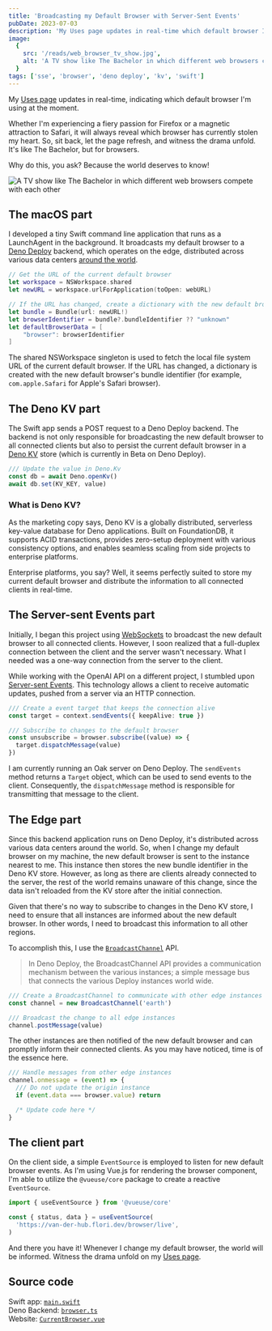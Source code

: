```yaml
---
title: 'Broadcasting my Default Browser with Server-Sent Events'
pubDate: 2023-07-03
description: 'My Uses page updates in real-time which default browser I am using right now. Whether I’m feeling a fiery passion for Firefox or a magnetic attraction to Safari, it will always reveal which browser has stolen my heart (for now). So sit back, let it refresh, and witness the drama unfold. Why? Because the world deserves to know!'
image:
  {
    src: '/reads/web_browser_tv_show.jpg',
    alt: 'A TV show like The Bachelor in which different web browsers compete with each other.',
  }
tags: ['sse', 'browser', 'deno deploy', 'kv', 'swift']
---
```



My [Uses page](/uses) updates in real-time, indicating which default browser I'm using at the moment.

Whether I'm experiencing a fiery passion for Firefox or a magnetic attraction to Safari, it will always reveal which browser has currently stolen my heart. So, sit back, let the page refresh, and witness the drama unfold. It's like The Bachelor, but for browsers.

Why do this, you ask? Because the world deserves to know!

<Image
  src="/reads/web_browser_tv_show.jpg"
  alt="A TV show like The Bachelor in which different web browsers compete with each other"
  caption="A TV show like The Bachelor in which different web browsers compete with each other."
  lazy={false}
/>

## The macOS part

I developed a tiny Swift command line application that runs as a LaunchAgent in the background. It broadcasts my default browser to a [Deno Deploy](https://deno.com/deploy) backend, which operates on the edge, distributed across various data centers [around the world](https://deno.com/deploy/docs/regions).

```swift
// Get the URL of the current default browser
let workspace = NSWorkspace.shared
let newURL = workspace.urlForApplication(toOpen: webURL)

// If the URL has changed, create a dictionary with the new default browser data
let bundle = Bundle(url: newURL!)
let browserIdentifier = bundle?.bundleIdentifier ?? "unknown"
let defaultBrowserData = [
    "browser": browserIdentifier
]
```

The shared NSWorkspace singleton is used to fetch the local file system URL of the current default browser. If the URL has changed, a dictionary is created with the new default browser's bundle identifier (for example, `com.apple.Safari` for Apple's Safari browser).

## The Deno KV part

The Swift app sends a POST request to a Deno Deploy backend. The backend is not only responsible for broadcasting the new default browser to all connected clients but also to persist the current default browser in a [Deno KV](https://deno.com/kv) store (which is currently in Beta on Deno Deploy).

```typescript
/// Update the value in Deno.Kv
const db = await Deno.openKv()
await db.set(KV_KEY, value)
```

### What is Deno KV?

As the marketing copy says, Deno KV is a globally distributed, serverless key-value database for Deno applications. Built on FoundationDB, it supports ACID transactions, provides zero-setup deployment with various consistency options, and enables seamless scaling from side projects to enterprise platforms.

Enterprise platforms, you say? Well, it seems perfectly suited to store my current default browser and distribute the information to all connected clients in real-time.

## The Server-sent Events part

Initially, I began this project using [WebSockets](https://developer.mozilla.org/en-US/docs/Web/API/WebSockets_API) to broadcast the new default browser to all connected clients. However, I soon realized that a full-duplex connection between the client and the server wasn't necessary. What I needed was a one-way connection from the server to the client.

While working with the OpenAI API on a different project, I stumbled upon [Server-sent Events](https://developer.mozilla.org/en-US/docs/Web/API/Server-sent_events). This technology allows a client to receive automatic updates, pushed from a server via an HTTP connection.

```typescript
/// Create a event target that keeps the connection alive
const target = context.sendEvents({ keepAlive: true })

/// Subscribe to changes to the default browser
const unsubscribe = browser.subscribe((value) => {
  target.dispatchMessage(value)
})
```

I am currently running an Oak server on Deno Deploy. The `sendEvents` method returns a `Target` object, which can be used to send events to the client. Consequently, the `dispatchMessage` method is responsible for transmitting that message to the client.

## The Edge part

Since this backend application runs on Deno Deploy, it's distributed across various data centers around the world. So, when I change my default browser on my machine, the new default browser is sent to the instance nearest to me. This instance then stores the new bundle identifier in the Deno KV store. However, as long as there are clients already connected to the server, the rest of the world remains unaware of this change, since the data isn't reloaded from the KV store after the initial connection.

Given that there's no way to subscribe to changes in the Deno KV store, I need to ensure that all instances are informed about the new default browser. In other words, I need to broadcast this information to all other regions.

To accomplish this, I use the [`BroadcastChannel`](https://deno.com/deploy/docs/runtime-broadcast-channel) API.

> In Deno Deploy, the BroadcastChannel API provides a communication mechanism between the various instances; a simple message bus that connects the various Deploy instances world wide.

```typescript
/// Create a BroadcastChannel to communicate with other edge instances
const channel = new BroadcastChannel('earth')

/// Broadcast the change to all edge instances
channel.postMessage(value)
```

The other instances are then notified of the new default browser and can promptly inform their connected clients. As you may have noticed, time is of the essence here.

```typescript
/// Handle messages from other edge instances
channel.onmessage = (event) => {
  /// Do not update the origin instance
  if (event.data === browser.value) return

  /* Update code here */
}
```

## The client part

On the client side, a simple `EventSource` is employed to listen for new default browser events. As I'm using Vue.js for rendering the browser component, I'm able to utilize the `@vueuse/core` package to create a reactive `EventSource`.

```typescript
import { useEventSource } from '@vueuse/core'

const { status, data } = useEventSource(
  'https://van-der-hub.flori.dev/browser/live',
)
```

And there you have it! Whenever I change my default browser, the world will be informed. Witness the drama unfold on my [Uses page](/uses).

## Source code

Swift app: [`main.swift`](https://github.com/florivdg/Default-Browser-Watcher/blob/main/Default%20Browser%20Watcher/main.swift)  
Deno Backend: [`browser.ts`](https://github.com/florivdg/van-der-hub/blob/main/browser.ts)  
Website: [`CurrentBrowser.vue`](https://github.com/florivdg/flori-dev/blob/main/src/components/CurrentBrowser.vue)
